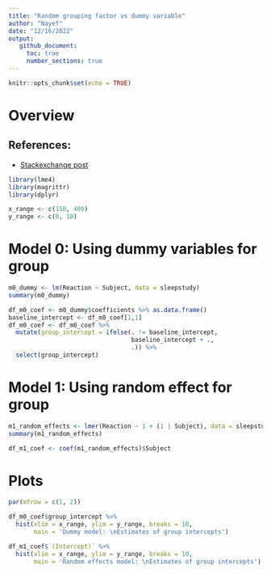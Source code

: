 ```yaml
---
title: "Random grouping factor vs dummy variable"
author: "Nayef"
date: "12/16/2022"
output: 
   github_document: 
     toc: true
     number_sections: true
---
```


```r
knitr::opts_chunk$set(echo = TRUE)
```

# Overview 

## References: 
- [Stackexchange post](# https://stats.stackexchange.com/questions/507518/is-a-random-intercept-model-exactly-the-same-as-a-linear-model-with-dummy-variab)

```r
library(lme4)
library(magrittr)
library(dplyr)

x_range <- c(150, 400)
y_range <- c(0, 10) 
```

# Model 0: Using dummy variables for group 

```r
m0_dummy <- lm(Reaction ~ Subject, data = sleepstudy)
summary(m0_dummy)

df_m0_coef <- m0_dummy$coefficients %>% as.data.frame()
baseline_intercept <- df_m0_coef[1,1]
df_m0_coef <- df_m0_coef %>% 
  mutate(group_intercept = ifelse(. != baseline_intercept,
                                  baseline_intercept + .,
                                  .)) %>% 
  select(group_intercept)
```

# Model 1: Using random effect for group 

```r
m1_random_effects <- lmer(Reaction ~ 1 + (1 | Subject), data = sleepstudy)
summary(m1_random_effects)

df_m1_coef <- coef(m1_random_effects)$Subject
```


# Plots 

```r
par(mfrow = c(1, 2))

df_m0_coef$group_intercept %>% 
  hist(xlim = x_range, ylim = y_range, breaks = 10, 
       main = 'Dummy model: \nEstimates of group intercepts')

df_m1_coef$`(Intercept)` %>% 
  hist(xlim = x_range, ylim = y_range, breaks = 10, 
       main = 'Random effects model: \nEstimates of group intercepts')

```

